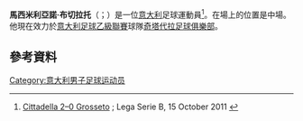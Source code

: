 '''馬西米利亞諾·布切拉托'''（{{lang-it|Massimiliano Busellato}}；{{bd|1993年|4月23日}}）是一位[[意大利|意大利]]足球運動員<ref>[http://www.legaserieb.it/it/serie-b/campionato/matchreport/-/match-report/Cittadella-Grosseto/35788 Cittadella 2–0 Grosseto] {{webarchive|url=https://web.archive.org/web/20140407095711/http://www.legaserieb.it/it/serie-b/campionato/matchreport/-/match-report/Cittadella-Grosseto/35788 |date=2014-04-07 }}; Lega Serie B, 15 October 2011 {{it icon}}</ref>。在場上的位置是中場。他現在效力於[[意大利足球乙級聯賽|意大利足球乙級聯賽]]球隊[[奇塔代拉足球俱樂部|奇塔代拉足球俱樂部]]。
==參考資料==
{{Reflist}}

{{DEFAULTSORT: Busellato, Massimiliano}}
[[Category:意大利男子足球运动员|Category:意大利男子足球运动员]]

{{Sport-bio-stub}}